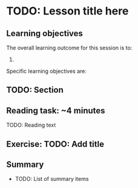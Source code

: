 # TODO: Lesson title here

<!-- TODO: Add an introduction here -->

## Learning objectives

The overall learning outcome for this session is to:

1. 

Specific learning objectives are:

## TODO: Section

::: callout-note
## Reading task: \~4 minutes

TODO: Reading text
:::

## Exercise: TODO: Add title

## Summary

-   TODO: List of summary items
